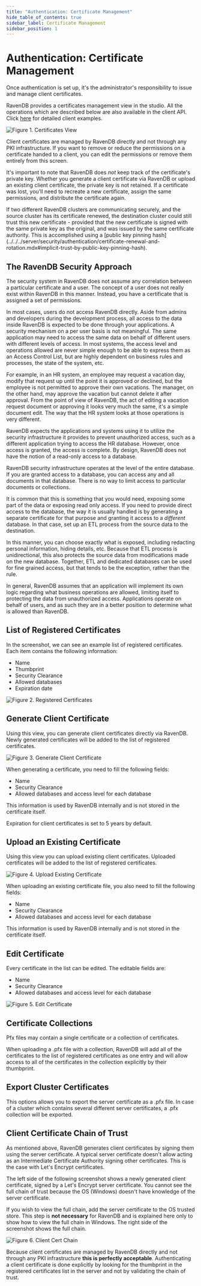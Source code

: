 ```yaml
---
title: "Authentication: Certificate Management"
hide_table_of_contents: true
sidebar_label: Certificate Management
sidebar_position: 1
---
```



# Authentication: Certificate Management

Once authentication is set up, it's the administrator's responsibility to issue and manage client certificates.

RavenDB provides a certificates management view in the studio. All the operations which are described below are also available in the client API. 
Click [here](client-certificate-usage) for detailed client examples.

![Figure 1. Certificates View](./assets/main.png)

Client certificates are managed by RavenDB directly and not through any PKI infrastructure. If you want to remove
or reduce the permissions on a certificate handed to a client, you can edit the permissions or remove them entirely from this screen.

It's important to note that RavenDB does _not_ keep track of the certificate's private key. Whether you generate a client certificate
via RavenDB or upload an existing client certificate, the private key is not retained. If a certificate was lost, you'll
need to recreate a new certificate, assign the same permissions, and distribute the certificate again.

<Admonition type="info" title="Implicit Trust" id="implicit-trust" href="#implicit-trust">
If two different RavenDB clusters are communicating securely, and the source cluster has its certificate renewed, the destination cluster could 
still trust this new certificate - provided that the new certificate is signed with the same private key as the original, and was issued by the 
same certificate authority. This is accomplished using a [public key pinning hash](../../../server/security/authentication/certificate-renewal-and-rotation.mdx#implicit-trust-by-public-key-pinning-hash).  
</Admonition>

## The RavenDB Security Approach

The security system in RavenDB does not assume any correlation between a particular certificate and a user. The concept of a user
does not really exist within RavenDB in this manner. Instead, you have a certificate that is assigned a set of permissions. 

In most cases, users do not access RavenDB directly. Aside from admins and developers during the development process, all access to 
the data inside RavenDB is expected to be done through your applications. A security mechanism on a per user basis is not meaningful.
The same application may need to access the same data on behalf of different users with different levels of access. In most systems, the access level
and operations allowed are never simple enough to be able to express them as an Access Control List, but are highly dependent on business rules and
processes, the state of the system, etc.

For example, in an HR system, an employee may request a vacation day, modify that request up until the point it is approved or declined, but the employee
is not permitted to approve their own vacations. The manager, on the other hand, may approve the vacation but cannot delete it after approval.
From the point of view of RavenDB, the act of editing a vacation request document or approving it looks very much the same, it's a simple document edit.
The way that the HR system looks at those operations is very different. 

RavenDB expects the applications and systems using it to utilize the security infrastructure it provides to prevent unauthorized access, such as a different
application trying to access the HR database. However, once access is granted, the access is complete. By design, RavenDB does not have the notion of a read-only
access to a database.

RavenDB security infrastructure operates at the level of the entire database. If you are granted access to a database, you can access
any and all documents in that database. There is no way to limit access to particular documents or collections.

It is common that this is something that you would need, exposing some part of the data or exposing read only access. If you need to provide direct access
to the database, the way it is usually handled is by generating a separate certificate for that purpose and granting it access to a _different_ database. In that case, set up an ETL process from the source data to the destination.

In this manner, you can choose exactly what is exposed, including redacting personal information, hiding details, etc. Because that ETL process is unidirectional, 
this also protects the source data from modifications made on the new database. Together, ETL and dedicated databases can be used for fine grained access, but that 
tends to be the exception, rather than the rule. 

In general, RavenDB assumes that an application will implement its own logic regarding what business operations are allowed, limiting 
itself to protecting the data from unauthorized access. Applications operate on behalf of users, and as such they are in a better position to determine what is
allowed than RavenDB. 



## List of Registered Certificates 

In the screenshot, we can see an example list of registered certificates. Each item contains the following information:

- Name
- Thumbprint
- Security Clearance
- Allowed databases
- Expiration date

![Figure 2. Registered Certificates](./assets/registered.png)



## Generate Client Certificate 

Using this view, you can generate client certificates directly via RavenDB. Newly generated certificates will be added to the list of registered certificates.

![Figure 3. Generate Client Certificate](./assets/generate.png)

When generating a certificate, you need to fill the following fields:

- Name
- Security Clearance
- Allowed databases and access level for each database

This information is used by RavenDB internally and is not stored in the certificate itself.

Expiration for client certificates is set to 5 years by default.



## Upload an Existing Certificate 

Using this view you can upload existing client certificates. Uploaded certificates will be added to the list of registered certificates.

![Figure 4. Upload Existing Certificate](./assets/upload.png)

When uploading an existing certificate file, you also need to fill the following fields:

- Name
- Security Clearance
- Allowed databases and access level for each database

This information is used by RavenDB internally and is not stored in the certificate itself.



## Edit Certificate 

Every certificate in the list can be edited. The editable fields are:

- Name
- Security Clearance
- Allowed databases and access level for each database

![Figure 5. Edit Certificate](./assets/edit.png)



## Certificate Collections 

Pfx files may contain a single certificate or a collection of certificates.

When uploading a .pfx file with a collection, RavenDB will add all of the certificates to the list of registered certificates as one entry and will allow access to all of the certificates in the collection explicitly by their thumbprint.



## Export Cluster Certificates 

This options allows you to export the server certificate as a .pfx file. In case of a cluster which contains several different server certificates, a .pfx collection will be exported.



## Client Certificate Chain of Trust 

As mentioned above, RavenDB generates client certificates by signing them using the server certificate. A typical server certificate doesn't allow acting as an Intermediate Certificate Authority signing other certificates. This is the case with Let's Encrypt certificates.

The left side of the following screenshot shows a newly generated client certificate, signed by a Let's Encrypt server certificate. You cannot see the full chain of trust because the OS (Windows) doesn't have knowledge of the server certificate.

If you wish to view the full chain, add the server certificate to the OS trusted store. This step is **not necessary** for RavenDB and is explained here only to show how to view the full chain in Windows. The right side of the screenshot shows the full chain. 


![Figure 6. Client Cert Chain](./assets/client-cert.png)

Because client certificates are managed by RavenDB directly and not through any PKI infrastructure **this is perfectly acceptable**. Authenticating a client certificate is done explicitly by looking for the thumbprint in the registered certificates list in the server and not by validating the chain of trust. 



